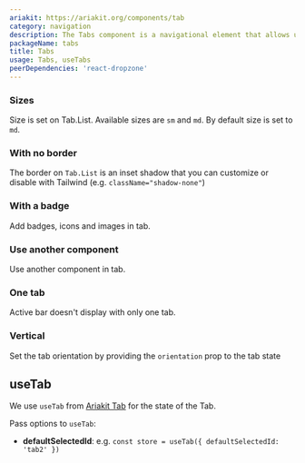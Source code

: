 ```yaml
---
ariakit: https://ariakit.org/components/tab
category: navigation
description: The Tabs component is a navigational element that allows users to switch between different views or sections of content within the same page. Each tab is associated with a content panel, and clicking a tab displays the corresponding panel while hiding others. This component helps organize content efficiently and improves user experience by providing easy access to different sections without leaving the current page.
packageName: tabs
title: Tabs
usage: Tabs, useTabs
peerDependencies: 'react-dropzone'
---
```


### Sizes

Size is set on Tab.List. Available sizes are `sm` and `md`. By default size is set to `md`.

<div data-playground="sizes.tsx" data-component="Tabs"></div>

### With no border

The border on `Tab.List` is an inset shadow that you can customize or disable with Tailwind (e.g. `className="shadow-none"`)

<div data-playground="no-border.tsx" data-component="Tabs"></div>

### With a badge

Add badges, icons and images in tab.

<div data-playground="badge.tsx" data-component="Tabs"></div>

### Use another component

Use another component in tab.

<div data-playground="component.tsx" data-component="Tabs"></div>

### One tab

Active bar doesn't display with only one tab.

<div data-playground="one.tsx" data-component="Tabs"></div>

### Vertical

Set the tab orientation by providing the `orientation` prop to the tab state

<div data-playground="vertical.tsx" data-component="Tabs"></div>

## useTab

We use `useTab` from [Ariakit Tab](https://ariakit.org/reference/use-tab-store) for the state of the Tab.

Pass options to `useTab`:

- **defaultSelectedId**: e.g. `const store = useTab({ defaultSelectedId: 'tab2' })`

